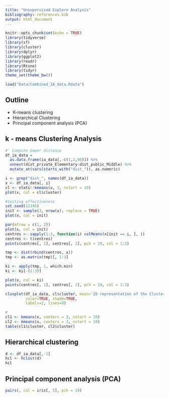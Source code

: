 ```yaml
---
title: "Unsupervised Explore Analysis"
bibliography: references.bib
output: html_document
---
```


```r
knitr::opts_chunk$set(echo = TRUE)
library(tidyverse)
library(sf)
library(cluster)
library(dplyr)
library(ggplot2)
library(readr)
library(Rtsne)
library(tidyr)
theme_set(theme_bw())

load("Data/Combined_IA_data.Rdata")
```

## Outline
- K-means clustering
- Hierarchical Clustering
- Principal component analysis (PCA)

## k - means Clustering Analysis
```r
#' Compute Gower distance
df_ia_data = 
  as.data.frame(ia_data[,-c(1,2,90)]) %>%
  unnest(dist_private_Elementary:dist_public_Middle) %>%
  mutate_at(vars(starts_with("dist_")), as.numeric) 

i <- grep("dist_", names(df_ia_data))
x <- df_ia_data[, i]
cl <- stats::kmeans(x, 3, nstart = 10)
plot(x, col = cl$cluster)

#testing effectiveness
set.seed(12345)
init <- sample(3, nrow(x), replace = TRUE)
plot(x, col = init)

par(mfrow = c(1, 2))
plot(x, col = init)
centres <- sapply(1:3, function(i) colMeans(x[init == i, ], ))
centres <- t(centres)
points(centres[, 1], centres[, 2], pch = 19, col = 1:3)

tmp <- dist(rbind(centres, x))
tmp <- as.matrix(tmp)[, 1:3]

ki <- apply(tmp, 1, which.min)
ki <- ki[-(1:3)]

plot(x, col = ki)
points(centres[, 1], centres[, 2], pch = 19, col = 1:3)

clusplot(df_ia_data, cl$cluster, main='2D representation of the Cluster solution',
         color=TRUE, shade=TRUE,
         labels=2, lines=0)

#
cl1 <- kmeans(x, centers = 3, nstart = 10)
cl2 <- kmeans(x, centers = 3, nstart = 10)
table(cl1$cluster, cl2$cluster)
```

## Hierarchical clustering
```r
d <- df_ia_data[,-1]
hcl <- hclust(d)
hcl
```


## Principal component analysis (PCA)
```r
pairs(, col = iris[, 5], pch = 19)

```

